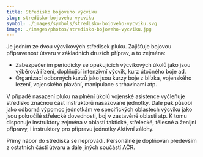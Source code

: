 ```yaml
---
title: Středisko bojového výcviku
slug: stredisko-bojoveho-vycviku
symbol: ./images/symbols/stredisko-bojoveho-vycviku.svg
image: ./images/photos/stredisko-bojoveho-vycviku.jpg
---
```


Je jedním ze dvou výcvikových středisek pluku. Zajišťuje bojovou připravenost útvaru v základních druzích příprav, a to zejména:

- Zabezpečením periodicky se opakujících výcvikových úkolů jako jsou výběrová řízení, doplňující intenzivní výcvik, kurz útočného boje ad.
- Organizací odborných kurzů jako jsou kurzy boje z blízka, vojenského lezení, vojenského plavání, manipulace s trhavinami atp.

V případě nasazení pluku na plnění úkolů vojenské asistence vyčleňuje středisko značnou část instruktorů nasazované jednotky. Dále pak působí jako odborná výpomoc jednotkám ve specifických oblastech výcviku jako jsou pokročilé střelecké dovednosti, boj v zastavěné oblasti atp. K tomu disponuje instruktory zejména v oblasti taktické, střelecké, tělesné a ženijní přípravy, i instruktory pro přípravu jednotky Aktivní zálohy.

Přímý nábor do střediska se neprovádí. Personálně je doplňován především z ostatních částí útvaru a dále jiných součástí AČR.
